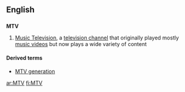 ==English==
{{wikipedia}}

==={{initialism}}===
'''MTV'''

#[[w:MTV|Music Television]], a [[television channel]] that originally played mostly [[music video]]s but now plays a wide variety of content

====Derived terms====
*[[MTV generation]]

[[ar:MTV]]
[[fi:MTV]]